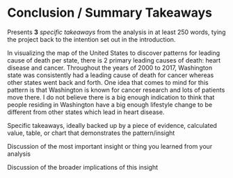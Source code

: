 # Conclusion / Summary Takeaways

Presents **3** *specific takeaways* from the analysis in at least 250 words, tying the project back to the intention set out in the introduction.

In visualizing the map of the United States to discover patterns for leading cause of death per state, there is 2 primary leading causes of death: heart disease and cancer. Throughout the years of 2000 to 2017, Washington state was consistently had a leading cause of death for cancer whereas other states went back and forth. One idea that comes to mind for this pattern is that Washington is known for cancer research and lots of patients move there. I do not believe there is a big enough indication to think that people residing in Washington have a big enough lifestyle change to be different from other states which lead in heart disease. 

Specific takeaways, ideally backed up by a piece of evidence, calculated value, table, or chart that demonstrates the pattern/insight

Discussion of the most important insight or thing you learned from your analysis

Discussion of the broader implications of this insight